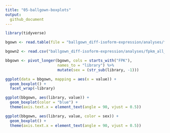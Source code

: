 ```yaml
---
title: "05-ballgown-boxplots"
output:
  github_document
---
```


```r
library(tidyverse)
```

```r
bgown <- read.table(file = "ballgown_diff-isoform-expression/analyses/fpkm_all_samples.tab", sep = "\t")
```

```r
bgown2 <- read.csv("ballgown_diff-isoform-expression/analyses/fpkm_all_samples.tab", sep="\t")

```


```r

bbgown <- pivot_longer(bgown, cols = starts_with("FPK"),
                       names_to = "library") %>%
                       mutate(sex = (str_sub(library, -1)))
```




```r
ggplot(data = bbgown, mapping = aes(x = value)) +
  geom_boxplot() +
  facet_wrap(~library)
```


```r
ggplot(bbgown, aes(library, value)) +
  geom_boxplot(color = "blue") +
  theme(axis.text.x = element_text(angle = 90, vjust = 0.5))
```


```r
ggplot(bbgown, aes(library, value, color = sex)) +
  geom_boxplot() +
  theme(axis.text.x = element_text(angle = 90, vjust = 0.5))
```
